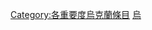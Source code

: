 {{catmore1|[[Wikipedia:烏克蘭專題|Wikipedia:烏克蘭專題]]}}
{{Articles by Importance|topic=乌克兰|project=乌克兰|format=toc}}
{{emptycat}}
[[Category:各重要度烏克蘭條目|Category:各重要度烏克蘭條目]]
[[Category:低重要度條目|烏]]